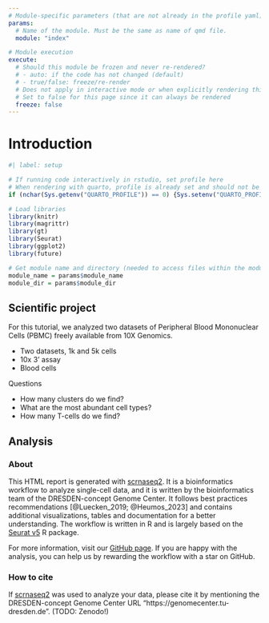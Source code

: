```yaml
---
# Module-specific parameters (that are not already in the profile yaml)
params:
  # Name of the module. Must be the same as name of qmd file.
  module: "index"

# Module execution
execute:
  # Should this module be frozen and never re-rendered?
  # - auto: if the code has not changed (default)
  # - true/false: freeze/re-render
  # Does not apply in interactive mode or when explicitly rendering this document via in rstudio
  # Set to false for this page since it can always be rendered
  freeze: false
---
```


# Introduction

```r
#| label: setup

# If running code interactively in rstudio, set profile here
# When rendering with quarto, profile is already set and should not be overwritten
if (nchar(Sys.getenv("QUARTO_PROFILE")) == 0) {Sys.setenv("QUARTO_PROFILE" = "scrnaseq")}

# Load libraries
library(knitr)
library(magrittr)
library(gt)
library(Seurat)
library(ggplot2)
library(future)

# Get module name and directory (needed to access files within the module directory)
module_name = params$module_name
module_dir = params$module_dir
```

## Scientific project

For this tutorial, we analyzed two datasets of Peripheral Blood Mononuclear Cells (PBMC) freely available from 10X Genomics.

-   Two datasets, 1k and 5k cells
-   10x 3' assay
-   Blood cells

Questions

-   How many clusters do we find?
-   What are the most abundant cell types?
-   How many T-cells do we find?

## Analysis

### About

This HTML report is generated with [scrnaseq2](https://github.com/dcgc-bfx/scrnaseq2). It is a bioinformatics workflow to analyze single-cell data, and it is written by the bioinformatics team of the DRESDEN-concept Genome Center. It follows best practices recommendations [@Luecken_2019; @Heumos_2023] and contains additional visualizations, tables and documentation for a better understanding. The workflow is written in R and is largely based on the [Seurat v5](https://satijalab.org/seurat/) R package.

For more information, visit our [GitHub page](https://github.com/dcgc-bfx/scrnaseq2). If you are happy with the analysis, you can help us by rewarding the workflow with a star on GitHub.

### How to cite

If [scrnaseq2](https://github.com/dcgc-bfx/scrnaseq2) was used to analyze your data, please cite it by mentioning the DRESDEN-concept Genome Center URL "https://genomecenter.tu-dresden.de". (TODO: Zenodo!)
